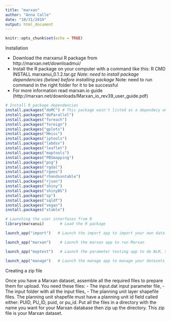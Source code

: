 ```yaml
---
title: "marxan"
author: "Anna Calle"
date: "10/31/2019"
output: html_document
---
```


```r
knitr::opts_chunk$set(echo = TRUE)
```

Installation

- Download the marxanui R package from http://marxan.net/downloadmui/
- Install the R package on your computer with a command like this:
  R CMD INSTALL marxanui_0.1.2.tar.gz
*Note: need to install package dependencies (below) before installing package
*Note: need to run command in the right folder for it to be successful
- For more information read marxan.io guide (http://marxan.net/downloads/Marxan_io_rev39_user_guide.pdf)

```r
# Install R package dependencies
install.packages("doMC") # This package wasn't listed as a dependecy on marxan's website but it is required
install.packages("doParallel")
install.packages("foreach")
install.packages("foreign")
install.packages("gplots")
install.packages("Hmisc")
install.packages("iptools")
install.packages("labdsv")
install.packages("leaflet")
install.packages("maptools")
install.packages("PBSmapping")
install.packages("png")
install.packages("rgdal")
install.packages("rgeos")
install.packages("rhandsontable")
install.packages("rjson")
install.packages("shiny")
install.packages("shinyBS")
install.packages("sp")
install.packages("sqldf")
install.packages("vegan")
install.packages("xtable")
```




```r
# Launching the user interfaces from R
library(marxanui)       # Load the R package

launch_app("import")   # Launch the import app to import your own data

launch_app("marxan")    # Launch the marxan app to run Marxan

launch_app("mxptest")   # Launch the parameter testing app to do BLM, SPF calibration, and target sensitivity testing

launch_app("manage")   # Launch the manage app to manage your datasets
```

Creating a zip file

Once you have a Marxan dataset, assemble all the required files to prepare them for upload. You need these files:
- The input.dat input parameter file,
- The input folder with all the input files,
- The planning unit layer shapefile files.
The planning unit shapefile must have a planning unit id field called either: PUID, PU_ID, puid, or pu_id.
Put all the files in a directory with the name you want for your Marxan database then zip up the directory. This zip file is your Marxan dataset.

